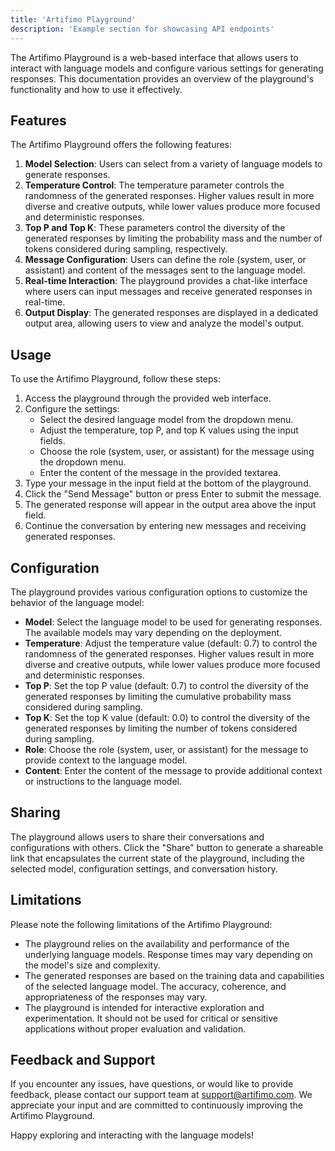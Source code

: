 ```yaml
---
title: 'Artifimo Playground'
description: 'Example section for showcasing API endpoints'
---
```


The Artifimo Playground is a web-based interface that allows users to interact with language models and configure various settings for generating responses. This documentation provides an overview of the playground's functionality and how to use it effectively.

## Features

The Artifimo Playground offers the following features:

1. **Model Selection**: Users can select from a variety of language models to generate responses.
2. **Temperature Control**: The temperature parameter controls the randomness of the generated responses. Higher values result in more diverse and creative outputs, while lower values produce more focused and deterministic responses.
3. **Top P and Top K**: These parameters control the diversity of the generated responses by limiting the probability mass and the number of tokens considered during sampling, respectively.
4. **Message Configuration**: Users can define the role (system, user, or assistant) and content of the messages sent to the language model.
5. **Real-time Interaction**: The playground provides a chat-like interface where users can input messages and receive generated responses in real-time.
6. **Output Display**: The generated responses are displayed in a dedicated output area, allowing users to view and analyze the model's output.

## Usage

To use the Artifimo Playground, follow these steps:

1. Access the playground through the provided web interface.
2. Configure the settings:
   - Select the desired language model from the dropdown menu.
   - Adjust the temperature, top P, and top K values using the input fields.
   - Choose the role (system, user, or assistant) for the message using the dropdown menu.
   - Enter the content of the message in the provided textarea.
3. Type your message in the input field at the bottom of the playground.
4. Click the "Send Message" button or press Enter to submit the message.
5. The generated response will appear in the output area above the input field.
6. Continue the conversation by entering new messages and receiving generated responses.

## Configuration

The playground provides various configuration options to customize the behavior of the language model:

- **Model**: Select the language model to be used for generating responses. The available models may vary depending on the deployment.
- **Temperature**: Adjust the temperature value (default: 0.7) to control the randomness of the generated responses. Higher values result in more diverse and creative outputs, while lower values produce more focused and deterministic responses.
- **Top P**: Set the top P value (default: 0.7) to control the diversity of the generated responses by limiting the cumulative probability mass considered during sampling.
- **Top K**: Set the top K value (default: 0.0) to control the diversity of the generated responses by limiting the number of tokens considered during sampling.
- **Role**: Choose the role (system, user, or assistant) for the message to provide context to the language model.
- **Content**: Enter the content of the message to provide additional context or instructions to the language model.

## Sharing

The playground allows users to share their conversations and configurations with others. Click the "Share" button to generate a shareable link that encapsulates the current state of the playground, including the selected model, configuration settings, and conversation history.

## Limitations

Please note the following limitations of the Artifimo Playground:

- The playground relies on the availability and performance of the underlying language models. Response times may vary depending on the model's size and complexity.
- The generated responses are based on the training data and capabilities of the selected language model. The accuracy, coherence, and appropriateness of the responses may vary.
- The playground is intended for interactive exploration and experimentation. It should not be used for critical or sensitive applications without proper evaluation and validation.

## Feedback and Support

If you encounter any issues, have questions, or would like to provide feedback, please contact our support team at support@artifimo.com. We appreciate your input and are committed to continuously improving the Artifimo Playground.

Happy exploring and interacting with the language models!